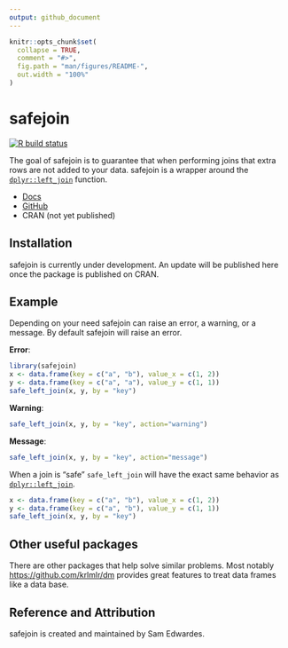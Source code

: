 ```yaml
---
output: github_document
---
```


<!-- README.md is generated from README.Rmd. Please edit that file -->

```r
knitr::opts_chunk$set(
  collapse = TRUE,
  comment = "#>",
  fig.path = "man/figures/README-",
  out.width = "100%"
)
```

# safejoin

<!-- badges: start -->

[![R build status](https://github.com/SamEdwardes/safejoin/workflows/R-CMD-check/badge.svg)](https://github.com/SamEdwardes/safejoin/actions)

<!-- badges: end -->

The goal of safejoin is to guarantee that when performing joins that extra rows are not added to your data. safejoin is a wrapper around the [`dplyr::left_join`](https://dplyr.tidyverse.org/reference/join.html) function.

-   [Docs](https://safejoin-r.netlify.app/)
-   [GitHub](https://github.com/SamEdwardes/safejoin/)
-   CRAN (not yet published)

## Installation

safejoin is currently under development. An update will be published here once the package is published on CRAN.

<!--
You can install the released version of safejoin from [CRAN](https://CRAN.R-project.org) with:

``` r
install.packages("safejoin")
```
-->

## Example

Depending on your need safejoin can raise an error, a warning, or a message. By default safejoin will raise an error.

**Error**:

```r
library(safejoin)
x <- data.frame(key = c("a", "b"), value_x = c(1, 2))
y <- data.frame(key = c("a", "a"), value_y = c(1, 1))
safe_left_join(x, y, by = "key")
```

**Warning**:

```r
safe_left_join(x, y, by = "key", action="warning")
```

**Message**:

```r
safe_left_join(x, y, by = "key", action="message")
```

When a join is "safe" `safe_left_join` will have the exact same behavior as [`dplyr::left_join`](https://dplyr.tidyverse.org/reference/join.html).

```r
x <- data.frame(key = c("a", "b"), value_x = c(1, 2))
y <- data.frame(key = c("a", "b"), value_y = c(1, 1))
safe_left_join(x, y, by = "key")
```

## Other useful packages

There are other packages that help solve similar problems. Most notably <https://github.com/krlmlr/dm> provides great features to treat data frames like a data base.

## Reference and Attribution

safejoin is created and maintained by Sam Edwardes.
